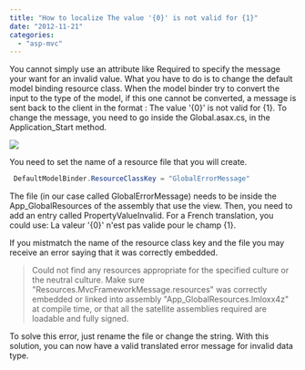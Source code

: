 ```yaml
---
title: "How to localize The value '{0}' is not valid for {1}"
date: "2012-11-21"
categories: 
  - "asp-mvc"
---
```


You cannot simply use an attribute like Required to specify the message your want for an invalid value. What you have to do is to change the default model binding resource class. When the model binder try to convert the input to the type of the model, if this one cannot be converted, a message is sent back to the client in the format : The value '{0}' is not valid for {1}. To change the message, you need to go inside the Global.asax.cs, in the Application\_Start method.

![](images/messageFrameworkErrorResource-400x103.png)

You need to set the name of a resource file that you will create.


```csharp
 DefaultModelBinder.ResourceClassKey = "GlobalErrorMessage" 
```

The file (in our case called GlobalErrorMessage) needs to be inside the App\_GlobalResources of the assembly that use the view. Then, you need to add an entry called PropertyValueInvalid. For a French translation, you could use: La valeur '{0}' n'est pas valide pour le champ {1}.

If you mistmatch the name of the resource class key and the file you may receive an error saying that it was correctly embedded.

> Could not find any resources appropriate for the specified culture or the neutral culture. Make sure "Resources.MvcFrameworkMessage.resources" was correctly embedded or linked into assembly "App\_GlobalResources.lmloxx4z" at compile time, or that all the satellite assemblies required are loadable and fully signed.

To solve this error, just rename the file or change the string. With this solution, you can now have a valid translated error message for invalid data type.
